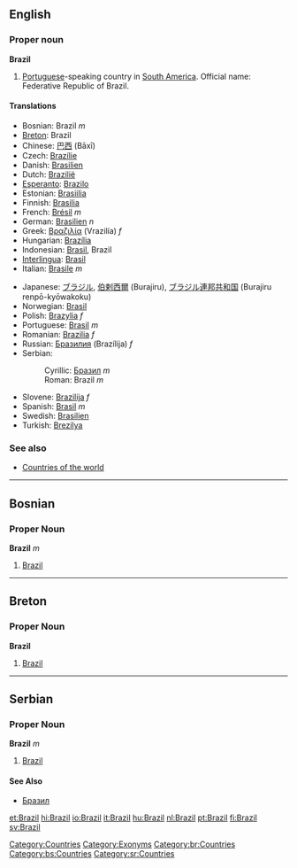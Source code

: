 ==English==
{{wikipedia}}
===Proper noun===
'''Brazil'''

#[[Portuguese]]-speaking country in [[South America]]. Official name: Federative Republic of Brazil.

====Translations====
{{top}}
*Bosnian: Brazil ''m''
*[[Breton]]: Brazil
*Chinese: [[巴西]] (Bāxī)
*Czech: [[Brazílie]]
*Danish: [[Brasilien]]
*Dutch: [[Brazilië]]
*[[Esperanto]]: [[Brazilo]]
*Estonian: [[Brasiilia]]
*Finnish: [[Brasilia]]
*French: [[Brésil]] ''m''
*German: [[Brasilien]] ''n''
*Greek: [[Βραζιλία]] (Vrazilía) ''f''
*Hungarian: [[Brazília]]
*Indonesian: [[Brasil]], Brazil
*[[Interlingua]]: [[Brasil]]
*Italian: [[Brasile]] ''m''
{{mid}}
*Japanese: [[ブラジル]], [[伯剌西爾]] (Burajiru), [[ブラジル]][[連邦]][[共和国]] (Burajiru renpō-kyōwakoku)
*Norwegian: [[Brasil]]
*Polish: [[Brazylia]] ''f''
*Portuguese: [[Brasil]] ''m''
*Romanian: [[Brazilia]] ''f''
*Russian: [[Бразилия]] (Brazílija) ''f''
*Serbian:
*:Cyrillic: [[Бразил]] ''m''
*:Roman: Brazil ''m''
*Slovene: [[Brazilija]] ''f''
*Spanish: [[Brasil]] ''m''
*Swedish: [[Brasilien]]
*Turkish: [[Brezilya]]
{{bottom}}

===See also===
*[[Countries of the world]]

[[Category:Countries]]
[[Category:Exonyms]]
----

==Bosnian==
===Proper Noun===
'''Brazil''' ''m''
#[[Brazil]]
----
==Breton==
===Proper Noun===
'''Brazil'''
#[[Brazil]]
----
==Serbian==
===Proper Noun===
'''Brazil''' ''m''
#[[Brazil]]
====See Also====
*[[Бразил]]

[[Category:br:Countries]]
[[Category:bs:Countries]]
[[Category:sr:Countries]]

[[et:Brazil]]
[[hi:Brazil]]
[[io:Brazil]]
[[it:Brazil]]
[[hu:Brazil]]
[[nl:Brazil]]
[[pt:Brazil]]
[[fi:Brazil]]
[[sv:Brazil]]